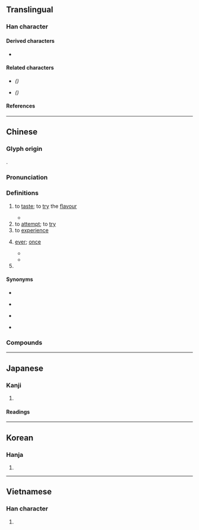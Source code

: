 {{also|嚐|甞|尝}}
{{character info}}
==Translingual==

===Han character===
{{Han char|rn=30|rad=口|as=11|sn=14|four=90601|canj=FBRPA|ids=⿱𫩠旨}}

====Derived characters====
* {{l|mul|[[嚐]], [[鱨]]([[鲿]])}}

====Related characters====
* {{l|mul|[[尝]]}} ''({{w|Simplified Chinese}})''
* {{l|mul|[[嚐]], [[甞]]}} ''({{w|Variant Chinese character|Variant forms}})''

====References====
{{Han ref|kx=0206.090|dkj=04205|dj=0429.070|hdz=21529.090|uh=5617}}

----

==Chinese==
{{zh-forms|s=尝|t2=嚐|alt=甞|note={{lang|zh|嚐}}: “to taste; to experience”}}

===Glyph origin===
{{Han etym}}
{{Han compound|尚|旨|ls=psc|c1=p|c2=s|t2=will; intention}}.

===Pronunciation===
{{zh-pron
|m=cháng
|c=soeng4
|h=pfs=sòng
|md=siòng
|mn=qz,tw,xm:siông/zz:siâng/chn̂g/qz,xm:sióng/zz:siáng
|mn_note=siông/siâng - literary; chn̂g - vernacular; sióng/siáng - vernacular (俗)
|mn-t=sion5/siên5/siang5
|mn-t_note=sion5/siên5 - vernacular (siên5 - Chaozhou, Chenghai); siang5 - literary
|w=
|mc=y
|oc=y
|cat=v,adv,pn
}}

===Definitions===
{{zh-hanzi}}

# to [[taste]]; to [[try]] the [[flavour]]
#: {{zh-alt-inline|嚐}}
#: {{zh-x|來 嘗 嘗 這個 蛋糕 吧。|Come and have a taste of this cake.}}
#* {{zh-x|你 且 掇 一 瓶 御酒 過來，我 先 嘗 一 嘗 滋味。||ref=Shuihuzhuan}}
# to [[attempt]]; to [[try]]
# to [[experience]]
#: {{zh-x|嘗 到 甜頭|to come to know the benefits}}
#: {{zh-x|嘗 盡 辛酸|to experience all kinds of hardship}}
# {{lb|zh|literary}} [[ever]]; [[once]]
#: {{zh-x|何嘗|ever so}}
#* {{zh-x|吾 嘗 終日 而 思 矣，不如 須臾 之 所 學 也。|I have '''once''' engaged in thinking for the whole day, and it cannot compare with a moment of learning.|ref=Xunzi}}
#* {{zh-x|^王 ^驩 朝{zhāo}暮 見{xiàn}，反 ^齊 ^滕 之 路，未嘗 與 之 言 行事 也。|Wang Huan, morning and evening, waited upon Mencius, who, during all the way to Teng and back, '''never''' spoke to him about the business of their mission.|ref=Mengzi}}
# {{surname|zh}}

====Synonyms====
* {{sense|to taste}}
{{zh-syn-saurus|品嘗}}
{{zh-dial}}
* {{sense|to attempt}}
{{zh-syn-saurus|嘗試}}
* {{sense|to experience}} {{zh-l|感受}}
* {{sense|ever}}
{{zh-syn-saurus|以前}}

===Compounds===
{{zh-der|何嘗|嘗甜頭|嘗膽臥薪|備嘗艱苦|嘗藥|嘗湯戲|備嘗辛苦|佐饔得嘗|得未嘗有|嘗膳|孟嘗君|奉蒸嘗|坐薪嘗膽|嘗鼎一臠|嘗試|嘗膽|嘗嘗|嘗草|嘗酸|嘗新|嘗敵|嘗巧|品嘗|備嘗憂患|未嘗不可|未嘗|淺嘗輒止|淺嘗則止|烝嘗|淺嘗|枕戈嘗膽|臥薪嘗膽|越王嘗蓼}}

{{zh-cat|Elementary}}

----

==Japanese==

===Kanji===
{{ja-kanji|grade=|rs=口11}}

# {{rfdef|ja|sort=口11}}

====Readings====
{{ja-readings
|goon=じょう
|kanon=しょう
|kun=な-める, こころ-みる, かつ-て
}}

----

==Korean==

===Hanja===
{{ko-hanja|hangeul=상|rv=sang|mr=sang}}

# {{rfdef|ko|sort=口11}}

----

==Vietnamese==

===Han character===
{{vi-readings|reading=thường|rs=口11}}

# {{rfdef|vi|sort=口11}}